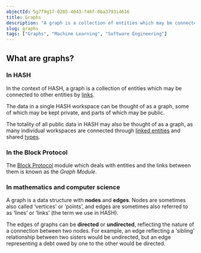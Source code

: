 ```yaml
---
objectId: 5g7f9g17-0205-4043-f46f-0ba3793i4616
title: Graphs
description: "A graph is a collection of entities which may be connected to other entities by links."
slug: graphs
tags: ["Graphs", "Machine Learning", "Software Engineering"]
---
```


## What are graphs?

### In HASH

In the context of HASH, a graph is a collection of entities which may be connected to other entities by [links](https://hash.ai/glossary/links).

The data in a single HASH workspace can be thought of as a graph, some of which may be kept private, and parts of which may be public.

The totality of all public data in HASH may also be thought of as a graph, as many individual workspaces are connected through [linked entities](https://hash.ai/glossary/entities#Linked-entities) and shared [types](https://hash.ai/glossary/types).

### In the Block Protocol

The [Block Protocol](https://hash.ai/glossary/block-protocol) module which deals with entities and the links between them is known as the _Graph Module_.

### In mathematics and computer science

A graph is a data structure with **nodes** and **edges**. Nodes are sometimes also called ‘vertices’ or ‘points’, and edges are sometimes also referred to as ‘lines’ or ‘links’ (the term we use in HASH).

The edges of graphs can be **directed** or **undirected**, reflecting the nature of a connection between two nodes. For example, an edge reflecting a ‘sibling’ relationship between two sisters would be undirected, but an edge representing a debt owed by one to the other would be directed.
